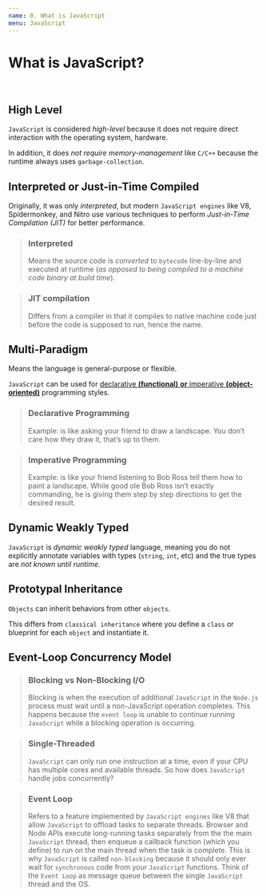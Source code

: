 ```yaml
---
name: 0. What is JavaScript
menu: JavaScript
---
```


# What is JavaScript?

<br />

## High Level

`JavaScript` is considered _high-level_ because it does not require direct interaction with the operating system, hardware.

In addition, it does _not require memory-management_ like `C/C++` because the runtime always uses `garbage-collection`.

## Interpreted or Just-in-Time Compiled

Originally, it was only _interpreted_, but modern `JavaScript engines` like V8, Spidermonkey, and Nitro use various techniques to perform _Just-in-Time Compilation (JIT)_ for better performance.

> ### **Interpreted**
>
> Means the source code is _converted_ to `bytecode` line-by-line and executed at runtime (_as opposed to being compiled to a machine code binary at build time_).

> ### **JIT compilation**
>
> Differs from a compiler in that it compiles to native machine code just before the code is supposed to run, hence the name.

## Multi-Paradigm

Means the language is general-purpose or flexible.

`JavaScript` can be used for [declarative **(functional)** **or** imperative **(object-oriented)**](https://codeburst.io/declarative-vs-imperative-programming-a8a7c93d9ad2) programming styles.

> ### **Declarative Programming**
>
> Example: is like asking your friend to draw a landscape. You don’t care how they draw it, that’s up to them.

> ### **Imperative Programming**
>
> Example: is like your friend listening to Bob Ross tell them how to paint a landscape. While good ole Bob Ross isn’t exactly commanding, he is giving them step by step directions to get the desired result.

## Dynamic Weakly Typed

`JavaScript` is _dynamic weakly typed_ language, meaning you do not explicitly annotate variables with types (`string`, `int`, etc) and the true types are _not known until runtime_.

## Prototypal Inheritance

`Objects` can inherit behaviors from other `objects`.

This differs from `classical inheritance` where you define a `class` or blueprint for each `object` and instantiate it.

## Event-Loop Concurrency Model

> ### **Blocking vs Non-Blocking I/O**
>
> Blocking is when the execution of additional `JavaScript` in the `Node.js` process must wait until a non-JavaScript operation completes. This happens because the `event loop` is unable to continue running `JavaScript` while a blocking operation is occurring.

> ### **Single-Threaded**
>
> `JavaScript` can only run one instruction at a time, even if your CPU has multiple cores and available threads. So how does `JavaScript` handle jobs concurrently?

> ### **Event Loop**
>
> Refers to a feature implemented by `JavaScript engines` like V8 that allow `JavaScript` to offload tasks to separate threads. Browser and Node APIs execute long-running tasks separately from the the main `JavaScript` thread, then enqueue a callback function (which you define) to run on the main thread when the task is complete. This is why `JavaScript` is called `non-blocking` because it should only ever wait for `synchronous` code from your `JavaScript` functions. Think of the `Event Loop` as message queue between the single `JavaScript` thread and the OS.
